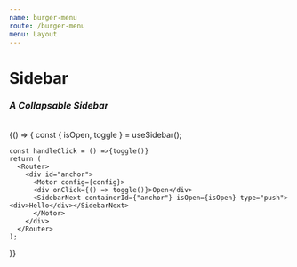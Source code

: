 ```yaml
---
name: burger-menu
route: /burger-menu
menu: Layout
---
```


<h1 style={{ margin: '0px' }}>Sidebar</h1>
<h3 style={{ margin: '0px' }}><em>A Collapsable Sidebar</em></h3>

<br />




<Playground>
  {() => {
    const { isOpen, toggle } = useSidebar();
    
    const handleClick = () =>{toggle()}
    return (
      <Router>
        <div id="anchor">
          <Motor config={config}>
          <div onClick={() => toggle()}>Open</div>
          <SidebarNext containerId={"anchor"} isOpen={isOpen} type="push"><div>Hello</div></SidebarNext>
          </Motor>
        </div>
      </Router>
    );
  }}
</Playground>
